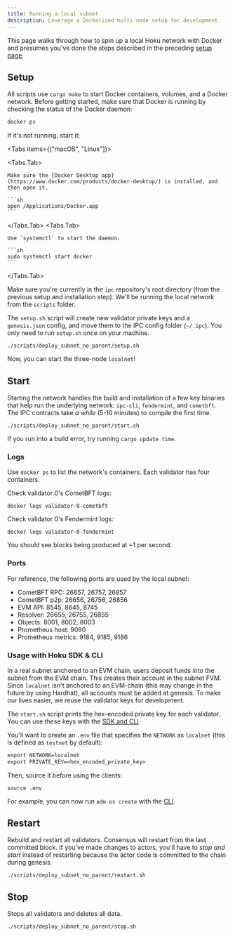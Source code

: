 ```yaml
---
title: Running a local subnet
description: Leverage a Dockerized multi-node setup for development.
---
```



This page walks through how to spin up a local Hoku network with Docker and presumes you've done the
steps described in the preceding [setup page](/operators/setup).

## Setup

All scripts use `cargo make` to start Docker containers, volumes, and a Docker network. Before
getting started, make sure that Docker is running by checking the status of the Docker daemon:

```sh
docker ps
```

If it's not running, start it:

<Tabs items={["macOS", "Linux"]}>

  <Tabs.Tab>

    Make sure the [Docker Desktop app](https://www.docker.com/products/docker-desktop/) is installed, and then open it.

    ```sh
    open /Applications/Docker.app
    ```

  </Tabs.Tab>
  <Tabs.Tab>

    Use `systemctl` to start the daemon.

    ```sh
    sudo systemctl start docker
    ```

  </Tabs.Tab>
</Tabs>

Make sure you're currently in the `ipc` repository's root directory (from the previous setup and
installation step). We'll be running the local network from the `scripts` folder.

The `setup.sh` script will create new validator private keys and a `genesis.json` config, and move
them to the IPC config folder (`~/.ipc`). You only need to run `setup.sh` once on your machine.

```shell
./scripts/deploy_subnet_no_parent/setup.sh
```

Now, you can start the three-node `localnet`!

## Start

Starting the network handles the build and installation of a few key binaries that help run the
underlying network: `ipc-cli`, `fendermint`, and `cometbft`. The IPC contracts take _a while_ (5-10
minutes) to compile the first time.

```shell
./scripts/deploy_subnet_no_parent/start.sh
```

<Callout>

If you run into a build error, try running `cargo update time`.

</Callout>

### Logs

Use `docker ps` to list the network's containers. Each validator has four containers.

Check validator 0's CometBFT logs:

```shell
docker logs validator-0-cometbft
```

Check validator 0's Fendermint logs:

```shell
docker logs validator-0-fendermint
```

You should see blocks being produced at ~1 per second.

### Ports

For reference, the following ports are used by the local subnet:

- CometBFT RPC: 26657, 26757, 26857
- CometBFT p2p: 26656, 26756, 26856
- EVM API: 8545, 8645, 8745
- Resolver: 26655, 26755, 26855
- Objects: 8001, 8002, 8003
- Prometheus host: 9090
- Prometheus metrics: 9184, 9185, 9186

### Usage with Hoku SDK & CLI

In a real subnet anchored to an EVM chain, users deposit funds into the subnet from the EVM chain.
This creates their account in the subnet FVM. Since `localnet` isn't anchored to an EVM-chain (this
may change in the future by using Hardhat), all accounts must be added at genesis. To make our lives
easier, we reuse the validator keys for development.

The `start.sh` script prints the hex-encoded private key for each validator. You can use these keys
with the [SDK and CLI](/object-storage).

You'll want to create an `.env` file that specifies the `NETWORK` as `localnet` (this is defined as
`testnet` by default):

```txt
export NETWORK=localnet
export PRIVATE_KEY=<hex_encoded_private_key>
```

Then, source it before using the clients:

```shell
source .env
```

For example, you can now run `adm os create` with the [CLI](/object-storage/cli).

## Restart

Rebuild and restart all validators. Consensus will restart from the last committed block. If you've
made changes to actors, you'll have to _stop and start_ instead of restarting because the actor code
is committed to the chain during genesis.

```shell
./scripts/deploy_subnet_no_parent/restart.sh
```

## Stop

Stops all validators and deletes all data.

```shell
./scripts/deploy_subnet_no_parent/stop.sh
```

